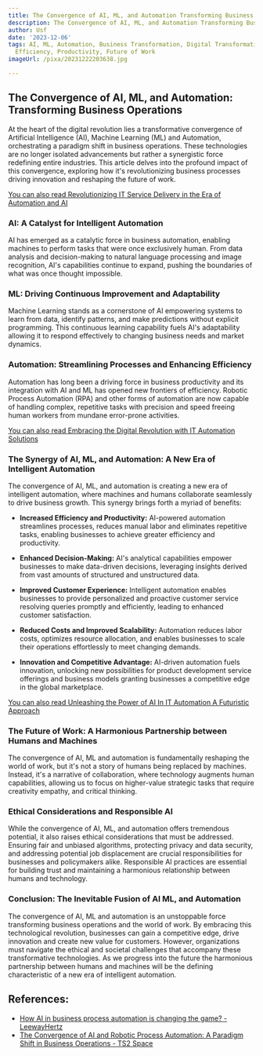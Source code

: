 ```yaml
---
title: The Convergence of AI, ML, and Automation Transforming Business Operations
description: The Convergence of AI, ML, and Automation Transforming Business Operations
author: Usf
date: '2023-12-06'
tags: AI, ML, Automation, Business Transformation, Digital Transformation, Innovation,
  Efficiency, Productivity, Future of Work
imageUrl: /pixa/20231222203638.jpg

---
```

## The Convergence of AI, ML, and Automation: Transforming Business Operations

At the  heart of the digital revolution lies  a transformative convergence of Artificial Intelligence (AI), Machine Learning (ML) and Automation, orchestrating a paradigm shift in business operations. These technologies are no longer isolated advancements but rather a synergistic force redefining entire industries. This  article  delves into the profound impact of this convergence, exploring how it's revolutionizing business processes driving innovation and reshaping the future of work.

[You can also read Revolutionizing  IT Service Delivery in the Era of Automation and AI](Revolutionizing%20IT%20Service%20Delivery%20in%20the%20Era%20of%20Automation%20and%20AI)


### AI: A Catalyst for Intelligent Automation

AI has emerged as a catalytic force in business automation, enabling machines to perform tasks that were once exclusively  human. From data analysis and decision-making to natural language processing  and image  recognition, AI's capabilities continue to expand, pushing the boundaries of what was once thought impossible.

### ML: Driving Continuous Improvement and Adaptability

Machine Learning stands as a cornerstone of AI empowering systems to learn from  data,  identify patterns,  and make predictions  without explicit programming. This continuous learning capability fuels AI's adaptability allowing  it to respond effectively to  changing business needs and market dynamics.

### Automation: Streamlining Processes and Enhancing Efficiency

Automation  has long been a driving force in business productivity and its integration with AI and ML  has opened  new frontiers of efficiency. Robotic  Process Automation (RPA)  and other  forms of automation are now capable of handling complex, repetitive tasks with precision and speed freeing human workers from mundane error-prone activities.

[You can also read Embracing  the Digital Revolution with IT Automation Solutions](Embracing%20the%20Digital%20Revolution%20with%20IT%20Automation%20Solutions)


### The Synergy of AI, ML, and  Automation: A New Era of Intelligent  Automation

The convergence of AI, ML, and automation is creating a new era of intelligent automation, where machines and  humans  collaborate  seamlessly  to drive business growth. This synergy brings forth  a myriad of benefits:

- **Increased Efficiency and Productivity:** AI-powered automation streamlines processes, reduces  manual labor and eliminates repetitive tasks, enabling businesses to achieve greater efficiency and productivity.

- **Enhanced Decision-Making:** AI's analytical capabilities empower businesses to make data-driven decisions,  leveraging insights derived from vast  amounts of structured and unstructured data.

- **Improved  Customer Experience:**  Intelligent automation enables businesses to provide personalized and proactive customer service resolving queries promptly and efficiently, leading to enhanced customer satisfaction.

- **Reduced Costs and Improved Scalability:** Automation reduces labor costs, optimizes resource allocation, and enables businesses to scale their operations effortlessly to meet changing demands.

-  **Innovation and Competitive Advantage:** AI-driven automation fuels innovation, unlocking new  possibilities for product development service offerings and business models granting businesses a competitive edge  in the global  marketplace.

[You can also read Unleashing the Power of AI In  IT Automation A Futuristic Approach](Unleashing%20the%20Power%20of%20AI%20In%20IT%20Automation%20A%20Futuristic%20Approach)


### The Future of Work: A  Harmonious  Partnership between Humans and Machines

The convergence of AI, ML and automation is fundamentally reshaping the world of work, but it's  not a story of humans being replaced by machines. Instead, it's a  narrative of collaboration, where technology augments human capabilities, allowing us  to focus on higher-value strategic tasks that require creativity empathy, and  critical thinking.

### Ethical Considerations and Responsible AI

While  the convergence of AI, ML,  and automation offers tremendous potential,  it  also  raises ethical considerations that must  be  addressed. Ensuring fair and unbiased  algorithms, protecting privacy and data security, and  addressing potential job  displacement are  crucial responsibilities for businesses  and policymakers alike. Responsible AI practices are essential for building trust  and maintaining a harmonious relationship between  humans and technology.

### Conclusion: The Inevitable Fusion of AI  ML, and Automation

The convergence of AI, ML and automation  is an unstoppable force transforming business operations and the world of work. By embracing this technological revolution, businesses can gain a competitive edge, drive innovation and create new value for customers. However, organizations must navigate  the ethical and societal challenges  that accompany  these transformative technologies. As we progress into the future the harmonious partnership between humans and machines will be the defining characteristic of a  new era of intelligent automation.

## References:
- [How AI in business process automation is changing the game? - LeewayHertz](https://www.leewayhertz.com/ai-in-business-process-automation/)
- [The Convergence of AI and Robotic Process Automation: A Paradigm Shift in Business Operations - TS2 Space](https://ts2.space/en/the-convergence-of-ai-and-robotic-process-automation-a-paradigm-shift-in-business-operations/)
